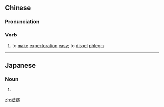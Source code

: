 ==Chinese==
{{zh-forms}}

===Pronunciation===
{{zh-pron
|m=qūtán
|c=keoi1 taam4
|cat=v
}}

===Verb===
{{zh-verb}}

# to [[make]] [[expectoration]] [[easy]]; to [[dispel]] [[phlegm]]

----

==Japanese==
{{ja-kanjitab|きょ|たん|yomi=o}}

===Noun===
{{ja-noun|きょたん}}

# {{alternative spelling of|lang=ja|去痰}}

[[zh:祛痰]]